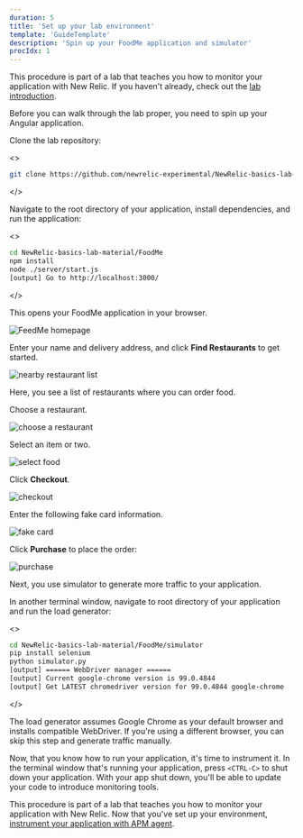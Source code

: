 ```yaml
---
duration: 5
title: 'Set up your lab environment'
template: 'GuideTemplate'
description: 'Spin up your FoodMe application and simulator'
procIdx: 1
---
```


<Callout variant="course" title="lab">

This procedure is part of a lab that teaches you how to monitor your application with New Relic. If you haven't already, check out the [lab introduction](/collect-data/monitor-your-application).

</Callout>

Before you can walk through the lab proper, you need to spin up your Angular application.

<Steps>

<Step>

Clone the lab repository:

<>

```bash
git clone https://github.com/newrelic-experimental/NewRelic-basics-lab-material.git
```

</>

</Step>

<Step>

Navigate to the root directory of your application, install dependencies, and run the application:

<>

```bash
cd NewRelic-basics-lab-material/FoodMe
npm install
node ./server/start.js
[output] Go to http://localhost:3000/
```

</>

This opens your FoodMe application in your browser.

![FeedMe homepage](../../../images/foodme/homepage.png)

Enter your name and delivery address, and click **Find Restaurants** to get started.

![nearby restaurant list](../../../images/foodme/restaurant-list.png)

Here, you see a list of restaurants where you can order food.

</Step>

<Step>

Choose a restaurant.

![choose a restaurant](../../../images/foodme/choose-restaurant.png)

</Step>

<Step>

Select an item or two.

![select food](../../../images/foodme/select-food.png)

</Step>

<Step>

Click **Checkout**.

![checkout](../../../images/foodme/checkout.png)

</Step>

<Step>

Enter the following fake card information.

![fake card](../../../images/foodme/fake-card.png)

Click **Purchase** to place the order:

![purchase](../../../images/foodme/purchase.png)

Next, you use simulator to generate more traffic to your application.

</Step>

<Step>

In another terminal window, navigate to root directory of your application and run the load generator:

<>

```bash animate
cd NewRelic-basics-lab-material/FoodMe/simulator
pip install selenium
python simulator.py
[output] ====== WebDriver manager ======
[output] Current google-chrome version is 99.0.4844
[output] Get LATEST chromedriver version for 99.0.4844 google-chrome
```

</>

<Callout variant='important'>

The load generator assumes Google Chrome as your default browser and installs compatible WebDriver. If you're using a different browser, you can skip this step and generate traffic manually.

</Callout>

</Step>

</Steps>

Now, that you know how to run your application, it's time to instrument it. In the terminal window that's running your application, press `<CTRL-C>` to shut down your application. With your app shut down, you'll be able to update your code to introduce monitoring tools.

<Callout variant="course" title="lab">

This procedure is part of a lab that teaches you how to monitor your application with New Relic. Now that you've set up your environment, [instrument your application with APM agent](/collect-data/monitor-your-application/install-apm).

</Callout>